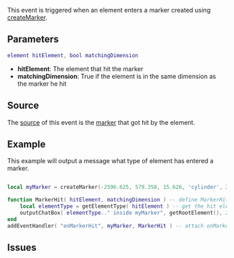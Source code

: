 
{{Server event}}
This event is triggered when an element enters a marker created using [[/createMarker.md|createMarker]].

==Parameters==
<syntaxhighlight lang="lua">
element hitElement, bool matchingDimension
</syntaxhighlight> 

*'''hitElement''': The element that hit the marker
*'''matchingDimension''': True if the element is in the same dimension as the marker he hit

==Source==
The [[/event_system#Event_source.md|source]] of this event is the [[/marker.md|marker]] that got hit by the element.

==Example== 
<!-- Explain what the example is in a single sentance -->
This example will output a message what type of element has entered a marker.
<!-- Add the code below, an emphasis should be on making it clear, not optimized. You could provide two versions if you wish, one clear and well commented, the other optimized -->
<syntaxhighlight lang="lua">

local myMarker = createMarker(-2596.625, 579.358, 15.626, 'cylinder', 2.0, 255, 0, 0, 150) -- create myMarker

function MarkerHit( hitElement, matchingDimension ) -- define MarkerHit function for the handler
    local elementType = getElementType( hitElement ) -- get the hit element's type
    outputChatBox( elementType.." inside myMarker", getRootElement(), 255, 255, 0 ) -- attach the element's type with the text, and output it
end
addEventHandler( "onMarkerHit", myMarker, MarkerHit ) -- attach onMarkerHit event to MarkerHit function</syntaxhighlight>

==Issues==
{{Issues|
{{Issue|6098|If a marker was attached to another element, onMarkerHit won't be triggered}}
}}

{{See also/Server event|Marker events}}